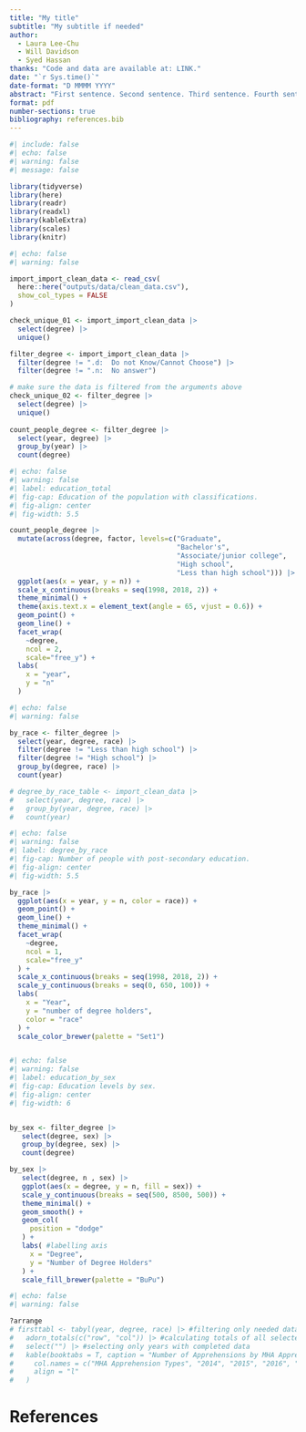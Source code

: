 ```yaml
---
title: "My title"
subtitle: "My subtitle if needed"
author: 
  - Laura Lee-Chu
  - Will Davidson
  - Syed Hassan
thanks: "Code and data are available at: LINK."
date: "`r Sys.time()`"
date-format: "D MMMM YYYY"
abstract: "First sentence. Second sentence. Third sentence. Fourth sentence."
format: pdf
number-sections: true
bibliography: references.bib
---
```


```r
#| include: false
#| echo: false
#| warning: false
#| message: false

library(tidyverse)
library(here)
library(readr)
library(readxl)
library(kableExtra)
library(scales)
library(knitr)

```



```r
#| echo: false
#| warning: false

import_import_clean_data <- read_csv(
  here::here("outputs/data/clean_data.csv"),
  show_col_types = FALSE
)

check_unique_01 <- import_import_clean_data |>
  select(degree) |> 
  unique()

filter_degree <- import_import_clean_data |>
  filter(degree != ".d:  Do not Know/Cannot Choose") |> 
  filter(degree != ".n:  No answer")

# make sure the data is filtered from the arguments above
check_unique_02 <- filter_degree |>
  select(degree) |> 
  unique()
  
count_people_degree <- filter_degree |> 
  select(year, degree) |>
  group_by(year) |> 
  count(degree)


```


```r
#| echo: false
#| warning: false
#| label: education_total
#| fig-cap: Education of the population with classifications.
#| fig-align: center
#| fig-width: 5.5

count_people_degree |>
  mutate(across(degree, factor, levels=c("Graduate",
                                         "Bachelor's",
                                         "Associate/junior college",
                                         "High school",
                                         "Less than high school"))) |> 
  ggplot(aes(x = year, y = n)) +
  scale_x_continuous(breaks = seq(1998, 2018, 2)) +
  theme_minimal() +
  theme(axis.text.x = element_text(angle = 65, vjust = 0.6)) +
  geom_point() +
  geom_line() +
  facet_wrap(
    ~degree,
    ncol = 2,
    scale="free_y") +
  labs(
    x = "year",
    y = "n"
  )
```


```r
#| echo: false
#| warning: false

by_race <- filter_degree |> 
  select(year, degree, race) |>
  filter(degree != "Less than high school") |>
  filter(degree != "High school") |>
  group_by(degree, race) |>
  count(year)

# degree_by_race_table <- import_clean_data |>
#   select(year, degree, race) |>
#   group_by(year, degree, race) |>
#   count(year)

```


```r
#| echo: false
#| warning: false
#| label: degree_by_race
#| fig-cap: Number of people with post-secondary education.
#| fig-align: center
#| fig-width: 5.5

by_race |>
  ggplot(aes(x = year, y = n, color = race)) +
  geom_point() +
  geom_line() +
  theme_minimal() +
  facet_wrap(
    ~degree,
    ncol = 1,
    scale="free_y"
  ) +
  scale_x_continuous(breaks = seq(1998, 2018, 2)) +
  scale_y_continuous(breaks = seq(0, 650, 100)) +
  labs(
    x = "Year",
    y = "number of degree holders",
    color = "race"
  ) +
  scale_color_brewer(palette = "Set1")



```

```r
#| echo: false
#| warning: false
#| label: education_by_sex
#| fig-cap: Education levels by sex.
#| fig-align: center
#| fig-width: 6


by_sex <- filter_degree |> 
   select(degree, sex) |>
   group_by(degree, sex) |> 
   count(degree)

by_sex |>
   select(degree, n , sex) |>
   ggplot(aes(x = degree, y = n, fill = sex)) +
   scale_y_continuous(breaks = seq(500, 8500, 500)) +
   theme_minimal() +
   geom_smooth() + 
   geom_col(
     position = "dodge"
   ) +
   labs( #labelling axis
     x = "Degree",
     y = "Number of Degree Holders"
   ) +
   scale_fill_brewer(palette = "BuPu")

```


```r
#| echo: false
#| warning: false

?arrange
# firsttabl <- tabyl(year, degree, race) |> #filtering only needed data
#   adorn_totals(c("row", "col")) |> #calculating totals of all selected values
#   select("") |> #selecting only years with completed data 
#   kable(booktabs = T, caption = "Number of Apprehensions by MHA Apprehension Type from 2014 to 2021",
#     col.names = c("MHA Apprehension Types", "2014", "2015", "2016", "2017", "2018", "2019", "2020", "2021"), 
#     align = "l"
#   )
```


\newpage


# References


